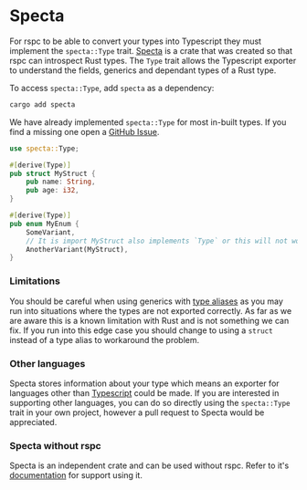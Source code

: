 # Specta

For rspc to be able to convert your types into Typescript they must implement the `specta::Type` trait.
[Specta](https://github.com/oscartbeaumont/rspc/tree/main/specta) is a crate that was created so that rspc can introspect Rust types.
The `Type` trait allows the Typescript exporter to understand the fields, generics and dependant types of a Rust type.

To access `specta::Type`, add `specta` as a dependency:

```bash
cargo add specta
```

We have already implemented `specta::Type` for most in-built types.
If you find a missing one open a [GitHub Issue](https://github.com/oscartbeaumont/specta/issues/new).

```rs copy filename="src/main.rs"
use specta::Type;

#[derive(Type)]
pub struct MyStruct {
    pub name: String,
    pub age: i32,
}

#[derive(Type)]
pub enum MyEnum {
    SomeVariant,
    // It is import MyStruct also implements `Type` or this will not work
    AnotherVariant(MyStruct),
}
```

### Limitations

You should be careful when using generics with [type aliases](https://doc.rust-lang.org/reference/items/type-aliases.html) as you may run into situations where the types are not exported correctly. As far as we are aware this is a known limitation with Rust and is not something we can fix. If you run into this edge case you should change to using a `struct` instead of a type alias to workaround the problem.

### Other languages

Specta stores information about your type which means an exporter for languages other than [Typescript](https://www.typescriptlang.org) could be made. If you are interested in supporting other languages, you can do so directly using the `specta::Type` trait in your own project, however a pull request to Specta would be appreciated.

### Specta without rspc

Specta is an independent crate and can be used without rspc. Refer to it's [documentation](https://docs.rs/specta) for support using it.
